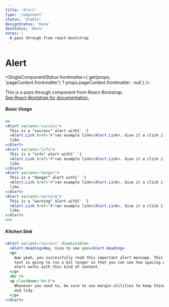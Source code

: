 ```yaml
---
title: 'Alert'
type: 'component'
status: 'Stable'
designStatus: 'Done'
devStatus: 'Done'
notes: |
  A pass through from react-bootstrap
---
```



# Alert

<SingleComponentStatus
  frontmatter={
    get(props, 'pageContext.frontmatter') ? props.pageContext.frontmatter : null
  }
/>

<p style={{ fontSize: '1.5em' }}>
  This is a pass through component from React-Bootstrap.<br/>
  <a href="https://react-bootstrap.github.io/components/alerts/" target="_blank">
    See React-Bootstrap for documentation.
  </a>
</p>

##### Basic Usage

```jsx live=true
<>
<Alert variant="success">
  This is a "success" alert with{' '}
  <Alert.Link href="#">an example link</Alert.Link>. Give it a click if you
  like.
</Alert>
<Alert variant="info">
  This is a "info" alert with{' '}
  <Alert.Link href="#">an example link</Alert.Link>. Give it a click if you
  like.
</Alert>
<Alert variant="danger">
  This is a "danger" alert with{' '}
  <Alert.Link href="#">an example link</Alert.Link>. Give it a click if you
  like.
</Alert>
<Alert variant="warning">
  This is a "warning" alert with{' '}
  <Alert.Link href="#">an example link</Alert.Link>. Give it a click if you
  like.
</Alert>
</>
```

##### Kitchen Sink

```jsx live=true
<Alert variant="success" dismissible>
  <Alert.Heading>Hey, nice to see you</Alert.Heading>
  <p>
    Aww yeah, you successfully read this important alert message. This example
    text is going to run a bit longer so that you can see how spacing within an
    alert works with this kind of content.
  </p>
  <hr />
  <p className="mb-0">
    Whenever you need to, be sure to use margin utilities to keep things nice
    and tidy.
  </p>
</Alert>
```